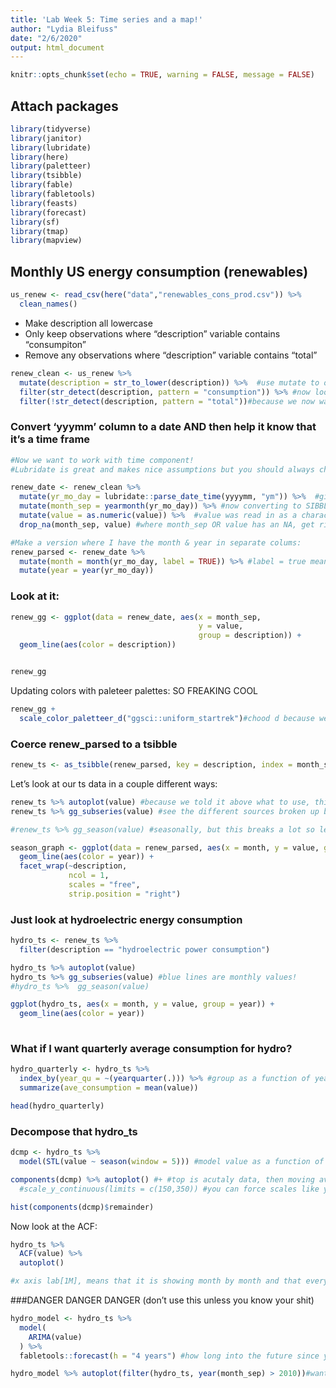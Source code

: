 ```yaml
---
title: 'Lab Week 5: Time series and a map!'
author: "Lydia Bleifuss"
date: "2/6/2020"
output: html_document
---
```


```r
knitr::opts_chunk$set(echo = TRUE, warning = FALSE, message = FALSE)
```

## Attach packages

```r
library(tidyverse)
library(janitor)
library(lubridate)
library(here)
library(paletteer)
library(tsibble)
library(fable)
library(fabletools)
library(feasts)
library(forecast)
library(sf)
library(tmap)
library(mapview)
```

## Monthly US energy consumption (renewables)

```r
us_renew <- read_csv(here("data","renewables_cons_prod.csv")) %>% 
  clean_names()
```


- Make description all lowercase
- Only keep observations where "description" variable contains "consumpiton"
- Remove any observations where "description" variable contains "total" 

```r
renew_clean <- us_renew %>% 
  mutate(description = str_to_lower(description)) %>%  #use mutate to over-right
  filter(str_detect(description, pattern = "consumption")) %>% #now look for a pattern "consumption" and if isn't there get rid of that row (string detect is a true false logical function (if tru then it stays, if false then it is taken out))
  filter(!str_detect(description, pattern = "total"))#because we now want to exclude, or look for false use !
```


### Convert 'yyymm' column to a date AND then help it know that it's a time frame 
```r
#Now we want to work with time component!
#Lubridate is great and makes nice assumptions but you should always check (like month 13! It just didn't make dates for those because that's rediculous)

renew_date <- renew_clean %>% 
  mutate(yr_mo_day = lubridate::parse_date_time(yyyymm, "ym")) %>%  #give it the structure of the colum and formae
  mutate(month_sep = yearmonth(yr_mo_day)) %>% #now converting to SIBBLE format because FEAST AND FORMAT wants it with SIBBLE, month_sep is stored as a DATE and YEARMON which is great for time series stuff later
  mutate(value = as.numeric(value)) %>%  #value was read in as a character
  drop_na(month_sep, value) #where month_sep OR value has an NA, get rid of that row

#Make a version where I have the month & year in separate colums: 
renew_parsed <- renew_date %>% 
  mutate(month = month(yr_mo_day, label = TRUE)) %>% #label = true means that the new month is a class of ordered factor that has the month abbreviations
  mutate(year = year(yr_mo_day))
```

### Look at it: 

```r
renew_gg <- ggplot(data = renew_date, aes(x = month_sep, 
                                          y = value,
                                          group = description)) +
  geom_line(aes(color = description))


renew_gg
```


Updating colors with paleteer palettes: SO FREAKING COOL
```r
renew_gg + 
  scale_color_paletteer_d("ggsci::uniform_startrek")#chood d because we are choosing from DISCRETE functions
```

### Coerce renew_parsed to a tsibble

```r
renew_ts <- as_tsibble(renew_parsed, key = description, index = month_sep)#index is the sibble compatable time variable (in this case month_sep)
```

Let's look at our ts data in a couple different ways:
```r
renew_ts %>% autoplot(value) #because we told it above what to use, this does all the other work
renew_ts %>% gg_subseries(value) #see the different sources broken up by month across all years, graphing exploration super fast!

#renew_ts %>% gg_season(value) #seasonally, but this breaks a lot so let's make this another way:

season_graph <- ggplot(data = renew_parsed, aes(x = month, y = value, group = year)) +
  geom_line(aes(color = year)) +
  facet_wrap(~description,
             ncol = 1,
             scales = "free",
             strip.position = "right")
```


### Just look at hydroelectric energy consumption
```r
hydro_ts <- renew_ts %>% 
  filter(description == "hydroelectric power consumption")

hydro_ts %>% autoplot(value)
hydro_ts %>% gg_subseries(value) #blue lines are monthly values! 
#hydro_ts %>%  gg_season(value)

ggplot(hydro_ts, aes(x = month, y = value, group = year)) +
  geom_line(aes(color = year))
  
```


### What if I want quarterly average consumption for hydro? 
```r
hydro_quarterly <- hydro_ts %>% 
  index_by(year_qu = ~(yearquarter(.))) %>% #group as a function of yearquarter based on (.) the groups that exist 
  summarize(ave_consumption = mean(value))

head(hydro_quarterly)
```


### Decompose that hydro_ts
```r
dcmp <- hydro_ts %>% 
  model(STL(value ~ season(window = 5))) #model value as a function of season

components(dcmp) %>% autoplot() #+ #top is acutaly data, then moving average tren, then seasonal extracted, then fourth graph is anything is left over 
  #scale_y_continuous(limits = c(150,350)) #you can force scales like you would in gg plot (not always helpful)
```

```r
hist(components(dcmp)$remainder)
```

Now look at the ACF:
```r
hydro_ts %>% 
  ACF(value) %>% 
  autoplot()

#x axis lab[1M], means that it is showing month by month and that every 12 months are most coorelated 
```


###DANGER DANGER DANGER (don't use this unless you know your shit)
```r

hydro_model <- hydro_ts %>% 
  model(
    ARIMA(value)
  ) %>% 
  fabletools::forecast(h = "4 years") #how long into the future since your last point you want to forcast

hydro_model %>% autoplot(filter(hydro_ts, year(month_sep) > 2010))#want to tack on existing data and can choose time range

```

